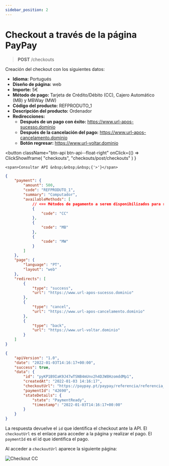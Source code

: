 ```yaml
---
sidebar_position: 2
---
```


# Checkout a través de la página PayPay

> **POST** /checkouts

Creación del checkout con los siguientes datos:

- **Idioma:** Portugués
- **Diseño de página:** web
- **Importe:** 5€
- **Método de pago:** Tarjeta de Crédito/Débito (CC), Cajero Automático (MB) y MBWay (MW)
- **Código del producto:** REFPRODUTO_1
- **Descripción del producto:** Ordenador
- **Redirecciones:**
  - **Después de un pago con éxito:** https://www.url-apos-sucesso.dominio
  - **Después de la cancelación del pago:** https://www.url-apos-cancelamento.dominio
  - **Botón regresar:** https://www.url-voltar.dominio


<button className="btn-api btn-api--float-right"
	onClick={() =>
		ClickShowIframe(
			"checkouts",
			"checkouts/post/checkouts"
		)
	}
>
	<span>Consultar API &nbsp;&nbsp;&nbsp;{'>'}</span>
</button>


<Tabs>
<TabItem value="solicitud" label="Solicitud">

```json
{
	"payment": {
		"amount": 500,
		"code": "REFPRODUTO_1",
		"summary": "Computador",
		"availableMethods": [
			// <== Métodos de pagamento a serem disponibilizados para realizar o pagamento
			{
				"code": "CC"
			},
			{
				"code": "MB"
			},
			{
				"code": "MW"
			}
		]
	},
	"page": {
		"language": "PT",
		"layout": "web"
	},
	"redirects": [
		{
			"type": "success",
			"url": "https://www.url-apos-sucesso.dominio"
		},
		{
			"type": "cancel",
			"url": "https://www.url-apos-cancelamento.dominio"
		},
		{
			"type": "back",
			"url": "https://www.url-voltar.dominio"
		}
	]
}
```

</TabItem>
<TabItem value="respuesta" label="Respuesta">

```json
{
	"apiVersion": "1.0",
	"date": "2022-01-03T14:16:17+00:00",
	"success": true,
	"data": {
		"id": "pyKP1B9IaK9J47wTSNB4mUnv2h4DJW8HzomddMp1",
		"createdAt": "2022-01-03 14:16:17",
		"checkoutUrl": "https://paypay.pt/paypay/referencia/referencia_c/pay/4d0757e6d4db52fae248e1a2e9f10a1e8cdb0a25/paypay/pyKP1B9IaK9J47wTSNB4mUnv2h4DJW8HzomddMp1",
		"paymentId": "42690",
		"stateDetails": {
			"state": "PaymentReady",
			"timestamp": "2022-01-03T14:16:17+00:00"
		}
	}
}
```

</TabItem>
</Tabs>

La respuesta devuelve el `id` que identifica el checkout ante la API.
El `checkoutUrl` es el enlace para acceder a la página y realizar el pago.
El `paymentId` es el id que identifica el pago.

Al acceder a `checkoutUrl` aparece la siguiente página:

![Checkout CC](../../../../../_media/checkout-multi-payment.png)
